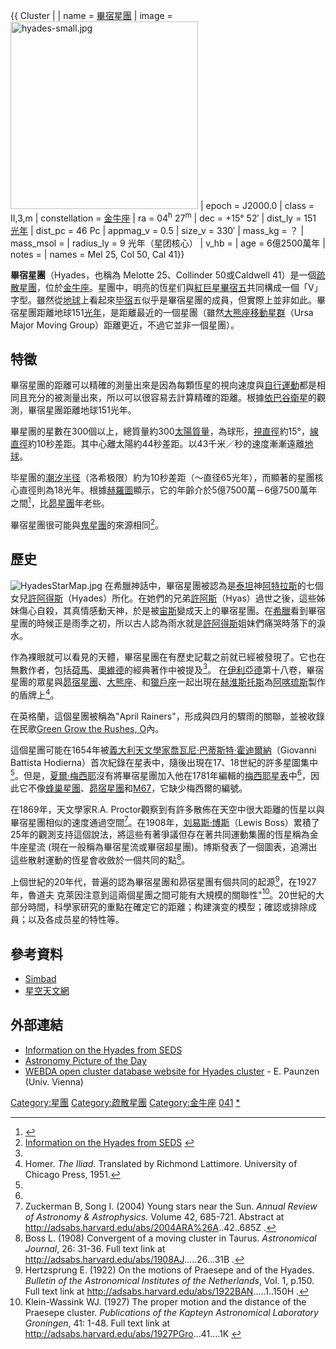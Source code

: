 {{ Cluster | <!-- put name or coordinates into the following URL -->
| name = [http://simbad.u-strasbg.fr/sim-id.pl?protocol=html&Ident=hyades 畢宿星團]
| image = [[File:hyades-small.jpg|300px]]
| epoch = J2000.0
| class = II,3,m
| constellation = [[金牛座|金牛座]]
| ra = 04<sup>h</sup> 27<sup>m</sup>
| dec = +15° 52′
| dist_ly = 151 [[光年|光年]]
| dist_pc = 46 Pc
| appmag_v = 0.5
| size_v = 330′
| mass_kg = ？
| mass_msol = 
| radius_ly = 9 光年（星团核心）
| v_hb = 
| age = 6億2500萬年 
| notes = 
| names = Mel 25, Col 50, Cal 41}}

'''畢宿星團'''（Hyades，也稱為 Melotte 25、Collinder 50或Caldwell 41）是一個[[疏散星團|疏散星團]]，位於[[金牛座|金牛座]]。星團中，明亮的恆星们與[[紅巨星|紅巨星]][[畢宿五|畢宿五]]共同構成一個「V」字型。雖然從[[地球|地球]]上看起來[[毕宿|毕宿]]五似乎是畢宿星團的成員，但實際上並非如此。畢宿星團距離地球151[[光年|光年]]，是距離最近的一個星團（雖然[[大熊座移動星群|大熊座移動星群]]（Ursa Major Moving Group）距離更近，不過它並非一個星團）。

== 特徵 ==
畢宿星團的距離可以精確的測量出來是因為每顆恆星的視向速度與[[自行運動|自行運動]]都是相同且充分的被測量出來，所以可以很容易去計算精確的距離。根據[[依巴谷衛星|依巴谷衛星]]的觀測，畢宿星團距離地球151光年。

畢星團的星數在300個以上，總質量約300[[太陽質量|太陽質量]]，為球形，[[視直徑|視直徑]]約15°，[[線直徑|線直徑]]約10秒差距。其中心離太陽約44秒差距。以43千米／秒的速度漸漸遠離[[地球|地球]]。

毕星團的[[潮汐半径|潮汐半径]]（洛希极限）約为10秒差距（～直径65光年），而顯著的星團核心直徑則為18光年。根據[[赫羅圖|赫羅圖]]顯示，它的年齡介於5億7500萬－6億7500萬年之間<ref>{{cite journal|title=The Hyades: distance, structure, dynamics, and age|author=Perryman, M.A.C., et al.|year=1998|journal=Astronomy & Astrophysics|volume=331|pages=81-120|url=http://adsabs.harvard.edu/cgi-bin/nph-bib_query?bibcode=1998A%26A...331...81P&db_key=AST&data_type=HTML&format=&high=4518a4c1f324198}}</ref>，比[[昴星團|昴星團]]年老些。

畢宿星團很可能與[[鬼星團|鬼星團]]的來源相同<ref name="seds">[http://www.seds.org/messier/Xtra/ngc/hyades.html Information on the Hyades from SEDS] {{webarchive|url=https://web.archive.org/web/20080516051200/http://seds.org/MESSIER/xtra/ngc/hyades.html |date=2008-05-16 }}</ref>。

== 歷史 ==
[[File:HyadesStarMap.jpg|thumb]]
在希臘神話中，畢宿星團被認為是[[泰坦|泰坦]]神[[阿特拉斯|阿特拉斯]]的七個女兒[[許阿得斯|許阿得斯]]（Hyades）所化。在她們的兄弟[[許阿斯|許阿斯]]（Hyas）過世之後，這些姊妹傷心自殺，其真情感動天神，於是被[[宙斯|宙斯]]變成天上的畢宿星團。在[[希臘|希臘]]看到畢宿星團的時候正是雨季之初，所以古人認為雨水就是[[許阿得斯|許阿得斯]]姐妹們痛哭時落下的淚水。

作為裸眼就可以看見的天體，畢宿星團在有歷史記載之前就已經被發現了。它也在無數作者，包括[[荷馬|荷馬]]、[[奧維德|奧維德]]的經典著作中被提及<ref name="seds" />。 在[[伊利亞德|伊利亞德]]第十八卷，畢宿星團的眾星與[[昴宿星團|昴宿星團]]、[[大熊座|大熊座]]、和[[獵戶座|獵戶座]]一起出現在[[赫淮斯托斯|赫淮斯托斯]]為[[阿喀琉斯|阿喀琉斯]]製作的盾牌上<ref name="Lattimore">Homer. ''The Iliad.'' Translated by Richmond Lattimore.  University of Chicago Press, 1951.</ref>。

在英格蘭，這個星團被稱為"April Rainers"，形成與四月的驟雨的關聯，並被收錄在民歌[[Green_Grow_the_Rushes,_O|Green Grow the Rushes, O]]內。

這個星團可能在1654年被[[義大利|義大利]][[天文學家|天文學家]][[喬瓦尼·巴蒂斯特·霍迪爾納|喬瓦尼·巴蒂斯特·霍迪爾納]]（Giovanni Battista Hodierna）首次紀錄在星表中，隨後出現在17、18世紀的許多星圖集中<ref name="seds" />。但是，[[夏爾·梅西耶|夏爾·梅西耶]]沒有將畢宿星團加入他在1781年編輯的[[梅西耶星表|梅西耶星表]]中<ref name="seds" />，因此它不像[[M44|蜂巢星團]]、[[M45|昴宿星團]]和[[M67|M67]]，它缺少梅西爾的編號。

在1869年，天文學家R.A. Proctor觀察到有許多散佈在天空中很大距離的恆星以與畢宿星團相似的速度通過空間<ref name="Zuckerman">Zuckerman B, Song I. (2004) Young stars near the Sun. ''Annual Review of Astronomy & Astrophysics.'' Volume 42, 685-721.  Abstract at http://adsabs.harvard.edu/abs/2004ARA%26A..42..685Z {{Wayback|url=http://adsabs.harvard.edu/abs/2004ARA%26A..42..685Z |date=20160601232136 }}.</ref>。在1908年，[[刘易斯·博斯|刘易斯·博斯]]（Lewis Boss）累積了25年的觀測支持這個說法，將這些有著爭議但存在著共同運動集團的恆星稱為金牛座星流 (現在一般稱為畢宿星流或畢宿超星團)。博斯發表了一個圖表，追溯出這些散射運動的恆星會收斂於一個共同的點<ref name="Boss">Boss L. (1908) Convergent of a moving cluster in Taurus.  ''Astronomical Journal'', 26: 31-36.  Full text link at http://adsabs.harvard.edu/abs/1908AJ.....26...31B {{Wayback|url=http://adsabs.harvard.edu/abs/1908AJ.....26...31B |date=20190402024218 }}.</ref>。  

上個世紀的20年代，普遍的認為畢宿星團和昴宿星團有個共同的起源<ref name="Hertzprung">Hertzsprung E. (1922) On the motions of Praesepe and of the Hyades. ''Bulletin of the Astronomical Institutes of the Netherlands'', Vol. 1, p.150.  Full text link at http://adsabs.harvard.edu/abs/1922BAN.....1..150H {{Wayback|url=http://adsabs.harvard.edu/abs/1922BAN.....1..150H |date=20200613001912 }}.</ref>，在1927年，魯道夫 克萊因注意到這兩個星團之間可能有大規模的關聯性"<ref name="Klein-Wassink">Klein-Wassink WJ. (1927) The proper motion and the distance of the Praesepe cluster.  ''Publications of the Kapteyn Astronomical Laboratory Groningen'', 41: 1-48.  Full text link at http://adsabs.harvard.edu/abs/1927PGro...41....1K {{Wayback|url=http://adsabs.harvard.edu/abs/1927PGro...41....1K |date=20200612135441 }}</ref>。20世紀的大部分時間，科學家研究的重點在確定它的距離；构建演变的模型；確認或排除成員；以及各成员星的特性等。

== 參考資料 ==
<references/>
*[http://simbad.u-strasbg.fr/simbad/sim-id?protocol=html&Ident=+Melotte+25&NbIdent=1&Radius=2&Radius.unit=arcmin&submit=submit+id Simbad] {{Wayback|url=http://simbad.u-strasbg.fr/simbad/sim-id?protocol=html&Ident=+Melotte+25&NbIdent=1&Radius=2&Radius.unit=arcmin&submit=submit+id |date=20160304223413 }}
*[http://www.cosmoscape.com 星空天文網] {{Wayback|url=http://www.cosmoscape.com/ |date=20190616051939 }}

== 外部連結 ==
*[https://web.archive.org/web/20080516051200/http://seds.org/MESSIER/xtra/ngc/hyades.html Information on the Hyades from SEDS]
*[http://antwrp.gsfc.nasa.gov/apod/ap000929.html Astronomy Picture of the Day] {{Wayback|url=http://antwrp.gsfc.nasa.gov/apod/ap000929.html |date=20060827181415 }}
*[http://www.univie.ac.at/webda/cgi-bin/ocl_page.cgi?dirname=mel025 WEBDA open cluster database website for Hyades cluster] {{Wayback|url=http://www.univie.ac.at/webda/cgi-bin/ocl_page.cgi?dirname=mel025 |date=20080415142317 }} - E. Paunzen (Univ. Vienna)

{{科德韦尔天体}}

[[Category:星團|Category:星團]]
[[Category:疏散星團|Category:疏散星團]]
[[Category:金牛座|Category:金牛座]]
[[Category:科德韦尔天体|041]]
[[Category:毕宿星团|*]]